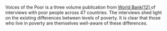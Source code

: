 
Voices of the Poor is a three volume publication from [World Bank[12] ](http://gapm.io/xwb1712)of interviews with poor people across 47 countries. The interviews shed light on the existing differences between levels of poverty. It is clear that those who live in poverty are themselves well-aware of these differences.